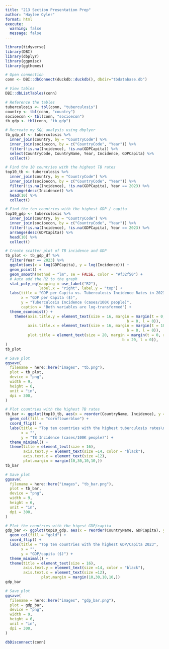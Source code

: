```yaml
---
title: "213 Section Presentation Prep"
author: "Haylee Oyler"
format: html
execute:
  warning: false
  message: false
---
```


```r
library(tidyverse)
library(DBI)
library(dbplyr)
library(ggpmisc)
library(ggthemes)
```

```r
# Open connection
conn <- DBI::dbConnect(duckdb::duckdb(), dbdir="tbdatabase.db")
```

```r
# View tables
DBI::dbListTables(conn)
```

```r
# Reference the tables
tuberculosis <- tbl(conn, "tuberculosis")
country <- tbl(conn, "country")
socioecon <- tbl(conn, "socioecon")
tb_gdp <- tbl(conn, "tb_gdp")
```

```r
# Recreate my SQL analysis using dbplyer
tb_gdp_df <- tuberculosis %>%
  inner_join(country, by = "CountryCode") %>%
  inner_join(socioecon, by = c("CountryCode", "Year")) %>%
  filter(!is.na(Incidence), !is.na(GDPCapita)) %>%
  select(CountryCode, CountryName, Year, Incidence, GDPCapita) %>% 
  collect()
```


```r
# Find the 10 countries with the highest TB rates
top10_tb <- tuberculosis %>%
  inner_join(country, by = "CountryCode") %>%
  inner_join(socioecon, by = c("CountryCode", "Year")) %>%
  filter(!is.na(Incidence), !is.na(GDPCapita), Year == 2023) %>%
  arrange(desc(Incidence)) %>%
  head(10) %>% 
  collect()

# Find the ten countries with the highest GDP / capita
top10_gdp <- tuberculosis %>%
  inner_join(country, by = "CountryCode") %>%
  inner_join(socioecon, by = c("CountryCode", "Year")) %>%
  filter(!is.na(Incidence), !is.na(GDPCapita), Year == 2023) %>%
  arrange(desc(GDPCapita)) %>%
  head(10) %>% 
  collect()
```


```r
# Create scatter plot of TB incidence and GDP
tb_plot <- tb_gdp_df %>% 
  filter(Year == 2023) %>% 
  ggplot(aes(x = log(GDPCapita), y = log(Incidence))) + 
  geom_point() +
  geom_smooth(method = "lm", se = FALSE, color = "#f32f50") +
  # Auto add the R2 to the graph
  stat_poly_eq(mapping = use_label("R2"), 
               label.x = "right", label.y = "top") +
  labs(title = "GDP per Capita vs. Tuberculosis Incidence Rates in 2023",
       x = "GDP per Capita ($)",
       y = "Tuberculosis Incidence (cases/100K people)",
       caption = "Both variables are log-transformed") +
  theme_economist() +
    theme(axis.title.y = element_text(size = 16, margin = margin(t = 0, r = 10, 
                                                      b = 0, l = 0)),
          axis.title.x = element_text(size = 16, margin = margin(t = 10, r = 0, 
                                                      b = 0, l = 0)),
          plot.title = element_text(size = 20, margin = margin(t = 0, r = 0, 
                                                    b = 20, l = 0)),
)
tb_plot
```

```r
# Save plot
ggsave(
  filename = here::here("images", "tb.png"),
  plot = tb_plot,
  device = "png",
  width = 9,
  height = 6,
  unit = "in",
  dpi = 300,
)
```

```r
# Plot countries with the highest TB rates
tb_bar <- ggplot(top10_tb, aes(x = reorder(CountryName, Incidence), y = Incidence)) +
  geom_col(fill = "cornflowerblue") +
  coord_flip() +
  labs(title = "Top ten countries with the highest tuberculosis rates\n2023",
       x = "",
       y = "TB Incidence (cases/100K people)") +
  theme_minimal() +
  theme(title = element_text(size = 16),
        axis.text.y = element_text(size =14, color = "black"),
        axis.text.x = element_text(size =12),
        plot.margin = margin(10,30,10,10,))
tb_bar
```

```r
# Save plot
ggsave(
  filename = here::here("images", "tb_bar.png"),
  plot = tb_bar,
  device = "png",
  width = 9,
  height = 6,
  unit = "in",
  dpi = 300,
)
```

```r
# Plot the countries with the higest GDP/capita
gdp_bar <- ggplot(top10_gdp, aes(x = reorder(CountryName, GDPCapita), y = GDPCapita)) +
  geom_col(fill = "gold") +
  coord_flip() +
  labs(title = "Top ten countries with the highest GDP/Capita 2023",
       x = "",
       y = "GDP/capita ($)") +
  theme_minimal() +
  theme(title = element_text(size = 16),
        axis.text.y = element_text(size =14, color = "black"),
        axis.text.x = element_text(size =12),
                plot.margin = margin(10,30,10,10,))
gdp_bar
```

```r
# Save plot
ggsave(
  filename = here::here("images", "gdp_bar.png"),
  plot = gdp_bar,
  device = "png",
  width = 9,
  height = 6,
  unit = "in",
  dpi = 300,
)
```


```r
dbDisconnect(conn)
```

